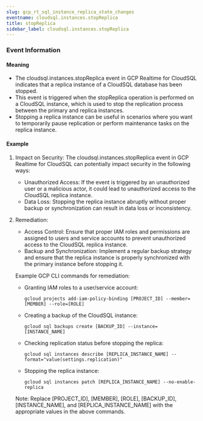 ```yaml
--- 
slug: gcp_rt_sql_instance_replica_state_changes
eventname: cloudsql.instances.stopReplica
title: stopReplica
sidebar_label: cloudsql.instances.stopReplica
---
```

                       
### Event Information

#### Meaning

- The cloudsql.instances.stopReplica event in GCP Realtime for CloudSQL indicates that a replica instance of a CloudSQL database has been stopped.
- This event is triggered when the stopReplica operation is performed on a CloudSQL instance, which is used to stop the replication process between the primary and replica instances.
- Stopping a replica instance can be useful in scenarios where you want to temporarily pause replication or perform maintenance tasks on the replica instance.

#### Example

1. Impact on Security: The cloudsql.instances.stopReplica event in GCP Realtime for CloudSQL can potentially impact security in the following ways:
   - Unauthorized Access: If the event is triggered by an unauthorized user or a malicious actor, it could lead to unauthorized access to the CloudSQL replica instance.
   - Data Loss: Stopping the replica instance abruptly without proper backup or synchronization can result in data loss or inconsistency.

2. Remediation:
   - Access Control: Ensure that proper IAM roles and permissions are assigned to users and service accounts to prevent unauthorized access to the CloudSQL replica instance.
   - Backup and Synchronization: Implement a regular backup strategy and ensure that the replica instance is properly synchronized with the primary instance before stopping it.

   Example GCP CLI commands for remediation:
   - Granting IAM roles to a user/service account:
     ```
     gcloud projects add-iam-policy-binding [PROJECT_ID] --member=[MEMBER] --role=[ROLE]
     ```

   - Creating a backup of the CloudSQL instance:
     ```
     gcloud sql backups create [BACKUP_ID] --instance=[INSTANCE_NAME]
     ```

   - Checking replication status before stopping the replica:
     ```
     gcloud sql instances describe [REPLICA_INSTANCE_NAME] --format="value(settings.replication)"
     ```

   - Stopping the replica instance:
     ```
     gcloud sql instances patch [REPLICA_INSTANCE_NAME] --no-enable-replica
     ```

   Note: Replace [PROJECT_ID], [MEMBER], [ROLE], [BACKUP_ID], [INSTANCE_NAME], and [REPLICA_INSTANCE_NAME] with the appropriate values in the above commands.


 